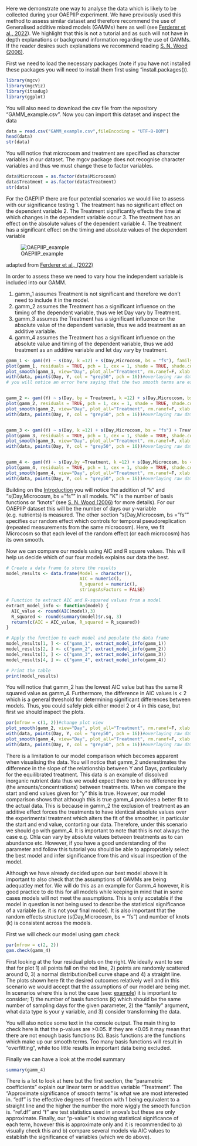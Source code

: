 Here we demonstrate one way to analyse the data which is likely to be collected during your OAEPIIP experiment. We have previously used this method to assess similar dataset and therefore recommend the use of Generalised additive mixed models (GAMMs) here as well (see [Ferderer et al., 2022](https://doi.org/10.5194/bg-19-5375-2022)). We highlight that this is not a tutorial and as such will not have in depth explanations or background information regarding the use of GAMMs. If the reader desires such explanations we recommend reading [S. N. Wood (2006)](https://doi.org/10.1201/9781315370279).

First we need to load the necessary packages (note if you have not installed these packages you will need to install them first using "install.packages()).


```r
library(mgcv)
library(mgcViz)
library(itsadug)
library(ggplot)

```

You will also need to download the csv file from the repository "GAMM_example.csv".
Now you can import this dataset and inspect the data 

```r
data = read.csv("GAMM_example.csv",fileEncoding = "UTF-8-BOM")
head(data)
str(data)
```

You will notice that microcosm and treatment are specified as character variables in our dataset. The mgcv package does not recognise character variables and thus we must change these to factor variables.

```r
data$Microcosm = as.factor(data$Microcosm)
data$Treatment = as.factor(data$Treatment)
str(data)
```

For the OAEPIIP there are four potential scenarios we would like to assess with our significance testing
1. The treatment has no significant effect on the dependent variable
2. The Treatment significantly effects the time at which changes in the dependent variable occur
3. The treatment has an effect on the absolute values of the dependent variable
4. The treatment has a significant effect on the timing and absolute values of the dependent variable 

![OAEPIIP_example](https://github.com/OAEPIIP/OAEPIIP-Statistics-example/assets/113956826/2b85b854-e4f1-4339-a1a0-fa69fe1fd635)

adapted from [Ferderer et al., (2022)](https://doi.org/10.5194/bg-19-5375-2022)

In order to assess these we need to vary how the independent variable is included into our GAMM.

1. gamm_1 assumes Treatment is not significant and therefore we don't need to include it in the model.
2. gamm_2 assumes the Treatment has a significant influence on the timing of the dependent variable, thus we let Day vary by Treatment.
3. gamm_3 assumes the Treatment has a significant influence on the absolute value of the dependent variable, thus we add treatment as an additive variable.
4. gamm_4 assumes the Treatment has a significant influence on the absolute value and timing of the dependent variable, thus we add treatment as an additive variable and let day vary by treatment.

```r
gamm_1 <- gam((Y) ~ s(Day, k =12) + s(Day,Microcosm, bs = "fs"), family = gaussian (), method = "REML", data = data)#GAMM model 1
plot(gamm_1, residuals = TRUE, pch = 1, cex = 1, shade = TRUE, shade.col = "lightblue", pages = 1, all.terms = TRUE, seWithMean = TRUE)#plot type 1
plot_smooth(gamm_1, view="Day", plot_all="Treatment", rm.ranef=F, xlab = "Day", ylab = "Y")#plot type 2
with(data, points(Day, Y, col = "grey50", pch = 16))#overlaying raw data on GAMM model output
# you will notice an error here saying that the two smooth terms are essentially repeating the same information or are highly correlated. This is okay as we know this is likely the case


gamm_2 <- gam((Y) ~ s(Day, by = Treatment, k =12) + s(Day,Microcosm, bs = "fs"),family = gaussian (), method = "REML", data = data)#GAMM model 2
plot(gamm_2, residuals = TRUE, pch = 1, cex = 1, shade = TRUE, shade.col = "lightblue", pages = 1, all.terms = TRUE, seWithMean = TRUE)#plot type 1
plot_smooth(gamm_2, view="Day", plot_all="Treatment", rm.ranef=F, xlab = "Day", ylab = "Y")#plot type 2
with(data, points(Day, Y, col = "grey50", pch = 16))#overlaying raw data on GAMM model output


gamm_3 <- gam((Y) ~ s(Day, k =12) + s(Day,Microcosm, bs = "fs") + Treatment, family = gaussian (), method = "REML", data = data)#GAMM model 3
plot(gamm_3, residuals = TRUE, pch = 1, cex = 1, shade = TRUE, shade.col = "lightblue", pages = 1, all.terms = TRUE, seWithMean = TRUE)#plot type 1
plot_smooth(gamm_3, view="Day", plot_all="Treatment", rm.ranef=F, xlab = "Day", ylab = "Y")#plot type 2
with(data, points(Day, Y, col = "grey50", pch = 16))#overlaying raw data on GAMM model output


gamm_4 <- gam((Y) ~ s(Day,by =Treatment, k =12) + s(Day,Microcosm, bs = "fs") + Treatment, family = gaussian (), method = "REML", data = data)#GAMM model 4
plot(gamm_4, residuals = TRUE, pch = 1, cex = 1, shade = TRUE, shade.col = "lightblue", pages = 1, all.terms = TRUE, seWithMean = TRUE)#plot type 1
plot_smooth(gamm_4, view="Day", plot_all="Treatment", rm.ranef=F, xlab = "Day", ylab = "Y")#plot type 2
with(data, points(Day, Y, col = "grey50", pch = 16))#overlaying raw data on GAMM model output
```
Building on the [Introduction]( https://github.com/OAEPIIP/OAEPIIP-Statistics-example/blob/main/OAEPIIP%20statistical%20analysis%20example/Introduction.md) you will notice the addition of "k" and "s(Day,Microcosm, bs = "fs"" in all models. "K" is the number of basis functions or "knots" (see [S. N. Wood (2006)]( https://www.taylorfrancis.com/books/mono/10.1201/9781315370279/generalized-additive-models-simon-wood) for more details). For our OAEPIIP dataset this will be the number of days our y-variable (e.g. nutrients) is measured. The other section "s(Day,Microcosm, bs = "fs"" specifies our random effect which controls for temporal pseudoreplication (repeated measurements from the same microcosm). Here, we fit Microcosm so that each level of the random effect (or each microcosm) has its own smooth.

Now we can compare our models using AIC and R square values. This will help us decide which of our four models explains our data the best.
```r
# Create a data frame to store the results
model_results <- data.frame(Model = character(),
                            AIC = numeric(),
                            R_squared = numeric(),
                            stringsAsFactors = FALSE)

# Function to extract AIC and R-squared values from a model
extract_model_info <- function(model) {
  AIC_value <- round(AIC(model),3)
  R_squared <- round(summary(model)$r.sq, 3)
  return(c(AIC = AIC_value, R_squared = R_squared))
}

# Apply the function to each model and populate the data frame
model_results[1, ] <- c("gamm_1", extract_model_info(gamm_1))
model_results[2, ] <- c("gamm_2", extract_model_info(gamm_2))
model_results[3, ] <- c("gamm_3", extract_model_info(gamm_3))
model_results[4, ] <- c("gamm_4", extract_model_info(gamm_4))

# Print the table
print(model_results)
```

You will notice that gamm_2 has the lowest AIC value but has the same R squared value as gamm_4. Furthermore, the difference in AIC values is < 2 which is a general threshold for determining significant differences between models. Thus, you could safely pick either model 2 or 4 in this case, but first we should inspect the plots.
```r
par(mfrow = c(1, 2))#change plot view
plot_smooth(gamm_2, view="Day", plot_all="Treatment", rm.ranef=F, xlab = "Day", ylab = "Y")
with(data, points(Day, Y, col = "grey50", pch = 16))#overlaying raw data on GAMM model output
plot_smooth(gamm_4, view="Day", plot_all="Treatment", rm.ranef=F, xlab = "Day", ylab = "Y")
with(data, points(Day, Y, col = "grey50", pch = 16))#overlaying raw data on GAMM model output
```

There is a limitation to our model comparison which becomes apparent when visualising the data. You will notice that gamm_2 underestimates the difference in the slope of the relationship between Y and Days, particularly for the equilibrated treatment. This data is an example of dissolved inorganic nutrient data thus we would expect there to be no difference in y (the amounts/concentrations) between treatments. When we compare the start and end values given for "y" this is true. However, our model comparison shows that although this is true gamm_4 provides a better fit to the actual data. This is because in gamm_2 the exclusion of treatment as an additive effect forces the treatments to have identical absolute values over the experimental treatment which alters the fit of the smoother, in particular the start and end value, contorting our data. Therefore, under this scenario we should go with gamm_4. It is important to note that this is not always the case e.g. Chla can vary by absolute values between treatments as to can abundance etc. However, if you have a good understanding of the parameter and follow this tutorial you should be able to appropriately select the best model and infer significance from this and visual inspection of the model.









Although we have already decided upon our best model above it is important to also check that the assumptions of GAMMs are being adequatley met for. We will do this as an example for Gamm_4 however, it is good practice to do this for all models while keeping in mind that in some cases models will not meet the assumptions. This is only accetable if the model in question is not being used to describe the statistical significance of a variable (i.e. it is not your final model). It is also important that the random effects structure (s(Day,Microcosm, bs = "fs") and number of knots (k) is consistent across the models.

First we will check our model using gam.check
```r
par(mfrow = c(2, 2))
gam.check(gamm_4)
```

First looking at the four residual plots on the right. We ideally want to see that for plot 1) all points fall on the red line, 2) points are randomly scattered around 0, 3) a normal distribution/bell curve shape and 4) a straight line. The plots shown here fit the desired outcomes relatively well and in this scenario we would accept that the assumptions of our model are being met. In scenarios where this is not the case (see: [example]( https://r.qcbs.ca/workshop08/book-en/gam-model-checking.html)) it is important to consider; 1) the number of basis functions (k) which should be the same number of sampling days for the given parameter, 2) the "family" argument, what data type is your y variable, and 3) consider transforming the data.

You will also notice some text in the console output. The main thing to check here is that the p-values are >0.05. If they are <0.05 it may mean that there are not enough basis functions (k). Basis functions are the functions which make up our smooth terms. Too many basis functions will result in "overfitting", while too little results in important data being excluded.



Finally we can have a look at the model summary
```r
summary(gamm_4)
```

There is a lot to look at here but the first section, the “parametric coefficients” explain our linear term or additive variable “Treatment”. The “Approximate significance of smooth terms” is what we are most interested in. "edf" is the effective degrees of freedom with 1 being equivalent to a straight line and the higher the number the more wiggly the smooth function is. "ref.df" and "f" are test statistics used in anova’s but these are only approximate. Finally, our “p-value” is showing statistical significance of each term, however this is approximate only and it is recommended to a) visually check this and b) compare several models via AIC values to establish the significance of variables (which we do above).


